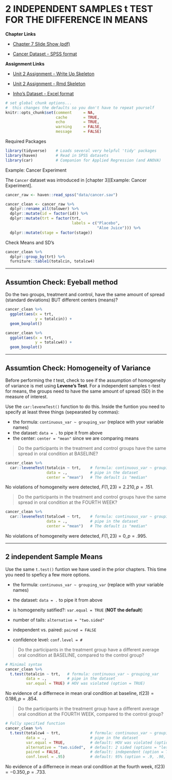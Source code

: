 # 2 INDEPENDENT SAMPLES t TEST FOR THE DIFFERENCE IN MEANS

**Chapter Links**

* [Chapter 7 Slide Show (pdf)](http://http://tysonbarrett.com/EDUC-6600/Slides/u02_Ch7_ttest.pdf)

* [Cancer Dataset - SPSS format](https://usu.box.com/s/9c92zof5whb76bphmzxn3vqx5702qgq6)

**Assignment Links**

* [Unit 2 Assignment - Write Up Skeleton](https://usu.box.com/s/mr5ersj8oqu6mj3tyup697ljg2527p8h)

* [Unit 2 Assignment - Rmd Skeleton](https://usu.box.com/s/85s7t82tih6f06v8bpvjo0qt275gafsr)

* [Inho's Dataset - Excel format](https://usu.box.com/s/hyky7eb24l6vvzj2xboedhcx1xolrpw1)


```r
# set global chunk options...  
#  this changes the defaults so you don't have to repeat yourself
knitr::opts_chunk$set(comment     = NA,
                      cache       = TRUE,
                      echo        = TRUE, 
                      warning     = FALSE, 
                      message     = FALSE)
```



Required Packages 

```r
library(tidyverse)    # Loads several very helpful 'tidy' packages
library(haven)        # Read in SPSS datasets
library(car)          # Companion for Applied Regression (and ANOVA)
```




Example: Cancer Experiment 

The `Cancer` dataset was introduced in [chapter 3][Example: Cancer Experiment].


```r
cancer_raw <- haven::read_spss("data/cancer.sav")

cancer_clean <- cancer_raw %>% 
  dplyr::rename_all(tolower) %>% 
  dplyr::mutate(id = factor(id)) %>% 
  dplyr::mutate(trt = factor(trt,
                             labels = c("Placebo", 
                                        "Aloe Juice"))) %>% 
  dplyr::mutate(stage = factor(stage))
```



Check Means and SD’s

```r
cancer_clean %>% 
  dplyr::group_by(trt) %>% 
  furniture::table1(totalcin, totalcw4)
```


-------------------------------------------------------

## Assumtion Check: Eyeball method

Do the two groups, treatment and control, have the same amount of spread (standard deviations) BUT different centers (means)?


```r
cancer_clean %>% 
  ggplot(aes(x = trt,
             y = totalcin)) +
  geom_boxplot()
```


```r
cancer_clean %>% 
  ggplot(aes(x = trt,
             y = totalcw4)) +
  geom_boxplot()
```


-------------------------------------------------------

## Assumtion Check: Homogeneity of Variance

Before performing the $t$ test, check to see if the assumption of homogeneity of variance is met using **Levene's Test**.  For a independent samples `t`-test for means, the groups need to have the same amount of spread (SD) in the measure of interest.

Use the `car:leveneTest()` function to do this.  Inside the funtion you need to specify at least three things (sepearated by commas):

- the formula:  `continuous_var ~ grouping_var` (replace with your variable names)
- the dataset:  `data = .` to pipe it from above
- the center:   `center = "mean"` since we are comparing means

> Do the participants in the treatment and control groups have the same spread in oral condition at BASELINE?

```r
cancer_clean %>% 
  car::leveneTest(totalcin ~ trt,    # formula: continuous_var ~ grouping_var
                  data = .,          # pipe in the dataset
                  center = "mean")   # The default is "median"
```

No violations of homogeneity were detected, $F(1, 23) = 2.210, p = .151$.


> Do the participants in the treatment and control groups have the same spread in oral condition at the FOURTH WEEK?

```r
cancer_clean %>% 
  car::leveneTest(totalcw4 ~ trt,    # formula: continuous_var ~ grouping_var
                  data = .,          # pipe in the dataset
                  center = "mean")   # The default is "median"
```


No violations of homogeneity were detected, $F(1, 23) = 0, p = .995$.


-------------------------------------------------------


## 2 independent Sample Means

Use the same `t.test()` funtion we have used in the prior chapters.  This time you need to speficy a few more options.
 
  

* the formula:  `continuous_var ~ grouping_var` (replace with your variable names)

* the dataset:  `data = .` to pipe it from above

* is homogeneity satified?: `var.equal = TRUE` (**NOT the default**)

* number of tails: `alternative = "two.sided"` 

* independent vs. paired:  `paired = FALSE` 

* confidence level: `conf.level = #` 


> Do the participants in the treatment group have a different average oral condition at BASELINE, compared to the control group?

```r
# Minimal syntax
cancer_clean %>% 
  t.test(totalcin ~ trt,   # formula: continuous_var ~ grouping_var
         data = .,         # pipe in the dataset
         var.equal = TRUE) # HOV was violated (option = TRUE)
```

No evidence of a differnece in mean oral condition at baseline, $t(23) = 0.186, p = .854$.


> Do the participants in the treatment group have a different average oral condition at the FOURTH WEEK, compared to the control group?

```r
# Fully specified function
cancer_clean %>% 
  t.test(totalcw4 ~ trt,             # formula: continuous_var ~ grouping_var
         data = .,                   # pipe in the dataset
         var.equal = TRUE,           # default: HOV was violated (option = TRUE)
         alternative = "two.sided",  # default: 2 sided (options = "less", "greater")
         paired = FALSE,             # default: independent (option = TRUE)
         conf.level = .95)           # default: 95% (option = .9, .90, ect.)
```

No evidence of a differnece in mean oral condition at the fourth week, $t(23) = -0.350, p = .733$.


